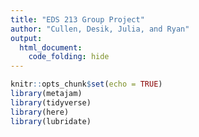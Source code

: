 ```yaml
---
title: "EDS 213 Group Project"
author: "Cullen, Desik, Julia, and Ryan"
output: 
  html_document:
    code_folding: hide
---
```


```r
knitr::opts_chunk$set(echo = TRUE)
library(metajam)
library(tidyverse)
library(here)
library(lubridate)
```


```r

```


